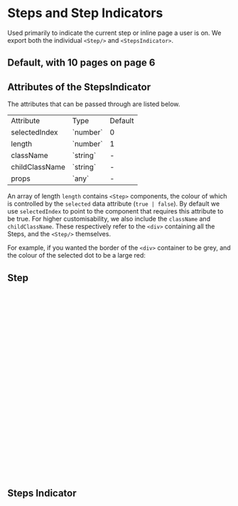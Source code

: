 

<Meta of={StepsStories} />

# Steps and Step Indicators

Used primarily to indicate the current step or inline page a user is on. We export both the individual `<Step/>` and `<StepsIndicator>`.

## Default, with 10 pages on page 6

<Canvas of={StepsStories.Default} />

## Attributes of the StepsIndicator

The attributes that can be passed through are listed below.

<table>
  <tbody>
    <tr>
      <td>Attribute</td>
      <td>Type</td>
      <td>Default</td>
    </tr>
    <tr>
      <td>selectedIndex</td>
      <td>`number`</td>
      <td>0</td>
    </tr>
    <tr>
      <td>length</td>
      <td>`number`</td>
      <td>1</td>
    </tr>
    <tr>
      <td>className</td>
      <td>`string`</td>
      <td>-</td>
    </tr>
    <tr>
      <td>childClassName</td>
      <td>`string`</td>
      <td>-</td>
    </tr>
    <tr>
      <td>props</td>
      <td>`any`</td>
      <td>-</td>
    </tr>
  </tbody>
</table>

An array of length `length` contains `<Step>` components, the colour of which is controlled by the `selected` data attribute (`true | false`). By default we use `selectedIndex` to point to the component that requires this attribute to be true. For higher customisability, we also include the `className` and `childClassName`. These respectively refer to the `<div>` containing all the Steps, and the `<Step/>` themselves.

For example, if you wanted the border of the `<div>` container to be grey, and the colour of the selected dot to be a large red:

<Canvas of={StepsStories.Customised} />

## Step

```ts
import ProgressDefault from '@/assets/build/progressdefault.icon'
import { cn } from '@/lib/utils'
import { cva } from 'class-variance-authority'

interface StepProps {
  idx?: string
  selected: 'true' | 'false'
  className?: string
}

const stepVariant = cva([
  'text-inherit',
  'fill-current',
  'data-[selected=true]:text-primary-700',
  'dark:data-[selected=true]:text-white'
])

const Step = ({ idx, selected, className }: StepProps) => {
  return (
    <ProgressDefault
      key={idx}
      data-selected={selected}
      className={cn(stepVariant(), className)}
    />
  )
}

export { Step, StepProps }


```

## Steps Indicator

```ts
import ProgressDefault from '@/assets/build/progressdefault.icon'
import { cn } from '@/lib/utils'
import { cva } from 'class-variance-authority'

interface StepProps {
  idx?: string
  selected: 'true' | 'false'
  className?: string
}

const stepVariant = cva([
  'text-inherit',
  'fill-current',
  'data-[selected=true]:text-primary-700',
  'dark:data-[selected=true]:text-white'
])

const Step = ({ idx, selected, className }: StepProps) => {
  return (
    <ProgressDefault
      key={idx}
      data-selected={selected}
      className={cn(stepVariant(), className)}
    />
  )
}

export { Step, StepProps }

```
